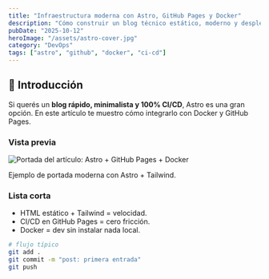 ```yaml
---
title: "Infraestructura moderna con Astro, GitHub Pages y Docker"
description: "Cómo construir un blog técnico estático, moderno y desplegarlo automáticamente con CI/CD."
pubDate: "2025-10-12"
heroImage: "/assets/astro-cover.jpg"
category: "DevOps"
tags: ["astro", "github", "docker", "ci-cd"]
---
```


## 🚀 Introducción

Si querés un **blog rápido, minimalista y 100% CI/CD**, Astro es una gran opción.
En este artículo te muestro cómo integrarlo con Docker y GitHub Pages.

### Vista previa

<div class="not-prose my-6">
  <img
    src="/assets/devops.png"
    alt="Portada del artículo: Astro + GitHub Pages + Docker"
    class="rounded-xl border border-slate-200 dark:border-slate-700 shadow-lg mx-auto w-full max-w-3xl"
  />
  <p class="text-center text-sm text-slate-500 dark:text-slate-400 mt-2">
    Ejemplo de portada moderna con Astro + Tailwind.
  </p>
</div>


### Lista corta
- HTML estático + Tailwind = velocidad.
- CI/CD en GitHub Pages = cero fricción.
- Docker = dev sin instalar nada local.

```bash
# flujo típico
git add .
git commit -m "post: primera entrada"
git push

```